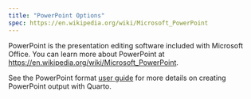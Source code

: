 ```yaml
---
title: "PowerPoint Options"
spec: https://en.wikipedia.org/wiki/Microsoft_PowerPoint
---
```


PowerPoint is the presentation editing software included with Microsoft Office. You can learn more about PowerPoint at <https://en.wikipedia.org/wiki/Microsoft_PowerPoint>.

See the PowerPoint format [user guide](/docs/presentations/powerpoint.qmd) for more details on creating PowerPoint output with Quarto.
